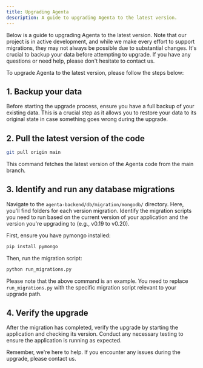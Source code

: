 ```yaml
---
title: Upgrading Agenta
description: A guide to upgrading Agenta to the latest version.
---
```


Below is a guide to upgrading Agenta to the latest version. Note that our project is in active development, and while we make every effort to support migrations, they may not always be possible due to substantial changes. It's crucial to backup your data before attempting to upgrade. If you have any questions or need help, please don't hesitate to contact us.

To upgrade Agenta to the latest version, please follow the steps below:

## 1. Backup your data

Before starting the upgrade process, ensure you have a full backup of your existing data. This is a crucial step as it allows you to restore your data to its original state in case something goes wrong during the upgrade.

## 2. Pull the latest version of the code

```bash
git pull origin main
```

This command fetches the latest version of the Agenta code from the main branch.

## 3. Identify and run any database migrations

Navigate to the `agenta-backend/db/migration/mongodb/` directory. Here, you'll find folders for each version migration. Identify the migration scripts you need to run based on the current version of your application and the version you're upgrading to (e.g., v0.19 to v0.20).

First, ensure you have pymongo installed:

```bash
pip install pymongo
```

Then, run the migration script:

```bash
python run_migrations.py
```

Please note that the above command is an example. You need to replace `run_migrations.py` with the specific migration script relevant to your upgrade path.

## 4. Verify the upgrade

After the migration has completed, verify the upgrade by starting the application and checking its version. Conduct any necessary testing to ensure the application is running as expected.

Remember, we're here to help. If you encounter any issues during the upgrade, please contact us.
